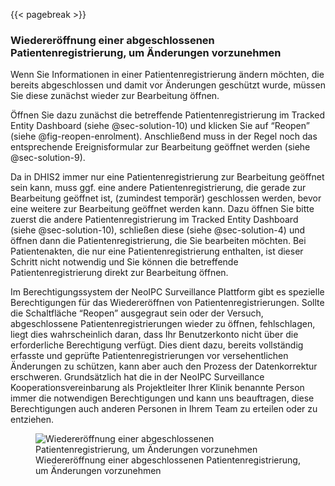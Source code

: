 
{{< pagebreak >}}

### Wiedereröffnung einer abgeschlossenen Patientenregistrierung, um Änderungen vorzunehmen {#sec-solution-5}

Wenn Sie Informationen in einer Patientenregistrierung ändern möchten, die bereits abgeschlossen und damit vor Änderungen geschützt wurde, müssen Sie diese zunächst wieder zur Bearbeitung öffnen.

Öffnen Sie dazu zunächst die betreffende Patientenregistrierung im Tracked Entity Dashboard (siehe @sec-solution-10) und klicken Sie auf "Reopen" (siehe @fig-reopen-enrolment). Anschließend muss in der Regel noch das entsprechende Ereignisformular zur Bearbeitung geöffnet werden (siehe @sec-solution-9).

Da in DHIS2 immer nur eine Patientenregistrierung zur Bearbeitung geöffnet sein kann, muss ggf. eine andere Patientenregistrierung, die gerade zur Bearbeitung geöffnet ist, (zumindest temporär) geschlossen werden, bevor eine weitere zur Bearbeitung geöffnet werden kann. Dazu öffnen Sie bitte zuerst die andere Patientenregistrierung im Tracked Entity Dashboard (siehe @sec-solution-10), schließen diese (siehe @sec-solution-4) und öffnen dann die Patientenregistrierung, die Sie bearbeiten möchten.
Bei Patientenakten, die nur eine Patientenregistrierung enthalten, ist dieser Schritt nicht notwendig und Sie können die betreffende Patientenregistrierung direkt zur Bearbeitung öffnen.

::: {.callout-note}
Im Berechtigungssystem der NeoIPC Surveillance Plattform gibt es spezielle Berechtigungen für das Wiedereröffnen von Patientenregistrierungen.
Sollte die Schaltfläche "Reopen" ausgegraut sein oder der Versuch, abgeschlossene Patientenregistrierungen wieder zu öffnen, fehlschlagen, liegt dies wahrscheinlich daran, dass Ihr Benutzerkonto nicht über die erforderliche Berechtigung verfügt.
Dies dient dazu, bereits vollständig erfasste und geprüfte Patientenregistrierungen vor versehentlichen Änderungen zu schützen, kann aber auch den Prozess der Datenkorrektur erschweren.
Grundsätzlich hat die in der NeoIPC Surveillance Kooperationsvereinbarung als Projektleiter Ihrer Klinik benannte Person immer die notwendigen Berechtigungen und kann uns beauftragen, diese Berechtigungen auch anderen Personen in Ihrem Team zu erteilen oder zu entziehen.
:::

![Wiedereröffnung einer abgeschlossenen Patientenregistrierung, um Änderungen vorzunehmen](img/fig-reopen-enrolment.png){#fig-reopen-enrolment fig-alt="Screenshot einer im Tracked Entity Dashboards der DHIS2 App Tracker Capture geöffneten Patientenakte in der die Schaltfläche \"Reopen\" mit einem Pfeil markiert ist."}
